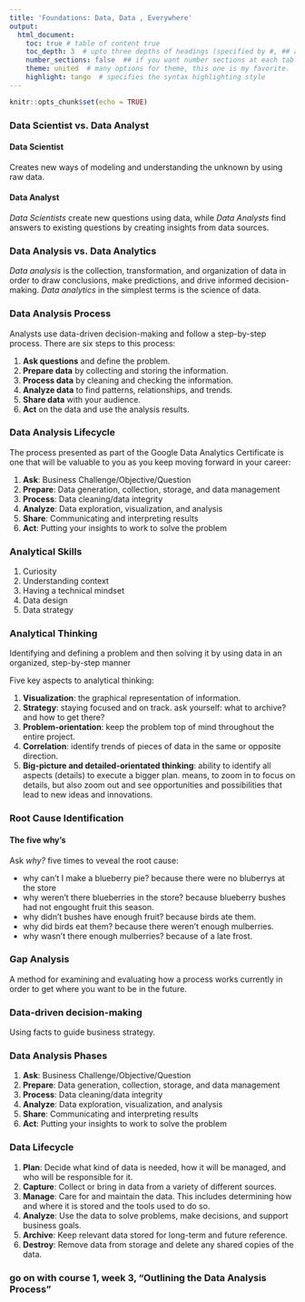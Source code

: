 ```yaml
---
title: 'Foundations: Data, Data , Everywhere'
output:
  html_document:
    toc: true # table of content true
    toc_depth: 3  # upto three depths of headings (specified by #, ## and ###)
    number_sections: false  ## if you want number sections at each table header
    theme: united  # many options for theme, this one is my favorite.
    highlight: tango  # specifies the syntax highlighting style
---
```


```r
knitr::opts_chunk$set(echo = TRUE)
```

### Data Scientist vs. Data Analyst

#### Data Scientist

Creates new ways of modeling and understanding the unknown by using raw
data.


#### Data Analyst

*Data Scientists* create new questions using data, while *Data Analysts* find
answers to existing questions by creating insights from data sources.


### Data Analysis vs. Data Analytics

*Data analysis* is the collection, transformation, and organization of data in
order to draw conclusions, make predictions, and drive informed decision-making.
*Data analytics* in the simplest terms is the science of data.

### Data Analysis Process

Analysts use data-driven decision-making and follow a step-by-step process.
There are six steps to this process:

1. **Ask questions** and define the problem.
2. **Prepare data** by collecting and storing the information.
3. **Process data** by cleaning and checking the information.
4. **Analyze data** to find patterns, relationships, and trends.
5. **Share data** with your audience.
6. **Act** on the data and use the analysis results.


### Data Analysis Lifecycle

The process presented as part of the Google Data Analytics Certificate is one that will be valuable to you as you keep moving forward in your career:

1. **Ask**: Business Challenge/Objective/Question
2. **Prepare**: Data generation, collection, storage, and data management
3. **Process**: Data cleaning/data integrity
4. **Analyze**: Data exploration, visualization, and analysis
5. **Share**: Communicating and interpreting results 
6. **Act**:  Putting your insights to work to solve the problem


### Analytical Skills

1. Curiosity
2. Understanding context
3. Having a technical mindset
4. Data design
5. Data strategy


### Analytical Thinking

Identifying and defining a problem and then solving it by using data in an
organized, step-by-step manner

Five key aspects to analytical thinking:

1. **Visualization**: the graphical representation of information.
2. **Strategy**: staying focused and on track. ask yourself: what to archive?
and how to get there?
3. **Problem-orientation**: keep the problem top of mind throughout the entire
project.
4. **Correlation**: identify trends of pieces of data in the same or opposite
direction.
5. **Big-picture and detailed-orientated thinking**: ability to identify all
aspects (details) to execute a bigger plan. means, to zoom in to focus on
details, but also zoom out and see opportunities and possibilities that lead to
new ideas and innovations. 


### Root Cause Identification

#### The five why's

Ask *why?* five times to veveal the root cause:

* why can't I make a blueberry pie? because there were no bluberrys at the store
* why weren't there blueberries in the store? because blueberry bushes had not
engought fruit this season.
* why didn't bushes have enough fruit? because birds ate them.
* why did birds eat them? because there weren't enough mulberries.
* why wasn't there enough mulberries? because of a late frost.


### Gap Analysis

A method for examining and evaluating how a process works currently in order to
get where you want to be in the future.


### Data-driven decision-making

Using facts to guide business strategy.


### Data Analysis Phases

1. **Ask**: Business Challenge/Objective/Question
2. **Prepare**: Data generation, collection, storage, and data management
3. **Process**: Data cleaning/data integrity
4. **Analyze**: Data exploration, visualization, and analysis
5. **Share**: Communicating and interpreting results 
6. **Act**:  Putting your insights to work to solve the problem

### Data Lifecycle

1. **Plan**: Decide what kind of data is needed, how it will be managed, and who
will be responsible for it.
2. **Capture**: Collect or bring in data from a variety of different sources.
3. **Manage**: Care for and maintain the data. This includes determining how and
where it is stored and the tools used to do so.
4. **Analyze**: Use the data to solve problems, make decisions, and support
business goals.
5. **Archive**: Keep relevant data stored for long-term and future reference.
6. **Destroy**: Remove data from storage and delete any shared copies of the
data.



### go on with course 1, week 3, "Outlining the Data Analysis Process"
